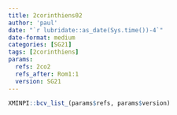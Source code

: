 ```yaml
---
title: 2corinthiens02
author: 'paul'
date: "`r lubridate::as_date(Sys.time())-4`"
date-format: medium
categories: [SG21]
tags: [2corinthiens]
params:
  refs: 2co2
  refs_after: Rom1:1
  version: SG21
---
```


```r
XMINPI::bcv_list_(params$refs, params$version)
```

